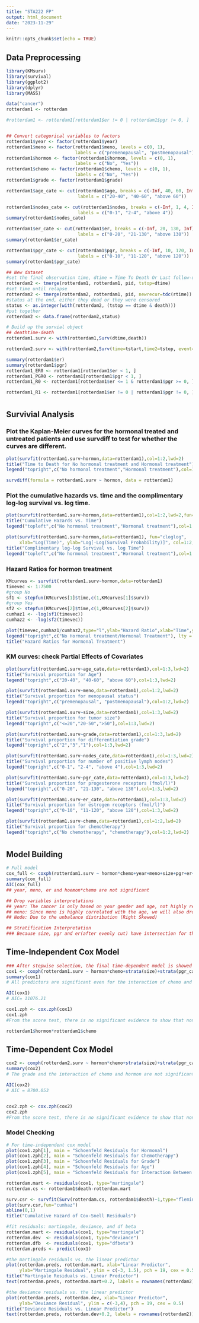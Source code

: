 ```yaml
---
title: "STA222 FP"
output: html_document
date: "2023-11-29"
---
```


```r
knitr::opts_chunk$set(echo = TRUE)
```

## Data Preprocessing

```r
library(KMsurv)
library(survival)
library(ggplot2)
library(dplyr)
library(MASS)

data("cancer")
rotterdam1 <- rotterdam

#rotterdam1 <- rotterdam1[rotterdam1$er != 0 | rotterdam1$pgr != 0, ]


## Convert categorical variables to factors
rotterdam1$year <- factor(rotterdam1$year)
rotterdam1$meno <- factor(rotterdam1$meno, levels = c(0, 1), 
                          labels = c("premenopausal", "postmenopausal"))
rotterdam1$hormon <- factor(rotterdam1$hormon, levels = c(0, 1), 
                          labels = c("No", "Yes"))
rotterdam1$chemo <- factor(rotterdam1$chemo, levels = c(0, 1), 
                          labels = c("No", "Yes"))
rotterdam1$grade <- factor(rotterdam1$grade)

rotterdam1$age_cate <- cut(rotterdam1$age, breaks = c(-Inf, 40, 60, Inf), 
                           labels = c("20-40", "40-60", "above 60"))

rotterdam1$nodes_cate <- cut(rotterdam1$nodes, breaks = c(-Inf, 1, 4, Inf), 
                           labels = c("0-1", "2-4", "above 4"))
summary(rotterdam1$nodes_cate)

rotterdam1$er_cate <- cut(rotterdam1$er, breaks = c(-Inf, 20, 130, Inf), 
                           labels = c("0-20", "21-130", "above 130"))
summary(rotterdam1$er_cate)

rotterdam1$pgr_cate <- cut(rotterdam1$pgr, breaks = c(-Inf, 10, 120, Inf), 
                           labels = c("0-10", "11-120", "above 120"))
summary(rotterdam1$pgr_cate)

## New dataset
#set the final observation time, dtime = Time To Death Or Last follow-up
rotterdam2 <- tmerge(rotterdam1, rotterdam1, pid, tstop=dtime)
#set time until relapse
rotterdam2 <- tmerge(rotterdam2, rotterdam1, pid, newrecur=tdc(rtime))
#status at the end, either they dead or they were censored
status <- as.integer(with(rotterdam2, (tstop == dtime & death)))
#put together
rotterdam2 <- data.frame(rotterdam2,status)

# Build up the survial object
## deathtime-death
rotterdam1.surv <- with(rotterdam1,Surv(dtime,death))

rotterdam2.surv <- with(rotterdam2,Surv(time=tstart,time2=tstop, event=status,type="counting"))


```

```r
summary(rotterdam1$er)
summary(rotterdam1$pgr)
rotterdam1_ER0 <- rotterdam1[rotterdam1$er < 1, ]
rotterdam1_PGR0 <- rotterdam1[rotterdam1$pgr < 1, ]
rotterdam1_R0 <- rotterdam1[rotterdam1$er <= 1 & rotterdam1$pgr >= 0, ]

rotterdam1_R1 <- rotterdam1[rotterdam1$er != 0 | rotterdam1$pgr != 0, ]

```
# ############################################################################
## Survivial Analysis

### Plot the Kaplan-Meier curves for the hormonal treated and untreated patients and use survdiff to test for whether the curves are different.

```r
plot(survfit(rotterdam1.surv~hormon,data=rotterdam1),col=1:2,lwd=2)
title("Time to Death for No hormonal treatment and Hormonal treatment")
legend("topright",c("No hormonal treatment","Hormonal treatment"),col=1:2,lwd=2)

survdiff(formula = rotterdam1.surv ~ hormon, data = rotterdam1)

```

### Plot the cumulative hazards vs. time and the complimentary log-log survival vs. log time.

```r
plot(survfit(rotterdam1.surv~hormon,data=rotterdam1),col=1:2,lwd=2,fun="cumhaz")
title("Cumulative Hazards vs. Time")
legend("topleft",c("No hormonal treatment","Hormonal treatment"),col=1:2,lwd=2)

plot(survfit(rotterdam1.surv~hormon,data=rotterdam1), fun="cloglog", 
     xlab="Log(Time)", ylab="Log[-Log(Survival Probability)]", col=1:2, lwd=2)
title("Complimentary log-log Survival vs. log Time")
legend("topleft",c("No hormonal treatment","Hormonal treatment"),col=1:2,lwd=2)
```

### Hazard Ratios for hormon treatment

```r
KMcurves <- survfit(rotterdam1.surv~hormon,data=rotterdam1)
timevec <- 1:7500
#group No
sf1 <- stepfun(KMcurves[1]$time,c(1,KMcurves[1]$surv))
#group Yes
sf2 <- stepfun(KMcurves[2]$time,c(1,KMcurves[2]$surv))
cumhaz1 <- -log(sf1(timevec))
cumhaz2 <- -log(sf2(timevec))

plot(timevec,cumhaz1/cumhaz2,type="l",ylab="Hazard Ratio",xlab="Time",ylim=c(0,2))
legend("topright",c("No Hormonal treatment/Hormonal Treatment"), lty = 1)
title("Hazard Ratios for Hormonal Treatment")
```

### KM curves: check Partial Effects of Covariates

```r
plot(survfit(rotterdam1.surv~age_cate,data=rotterdam1),col=1:3,lwd=2)
title("Survival proportion for Age")
legend("topright",c("20-40", "40-60", "above 60"),col=1:3,lwd=2)

plot(survfit(rotterdam1.surv~meno,data=rotterdam1),col=1:2,lwd=2)
title("Survival proportion for menopausal status")
legend("topright",c("premenopausal", "postmenopausal"),col=1:2,lwd=2)

plot(survfit(rotterdam1.surv~size,data=rotterdam1),col=1:3,lwd=2)
title("Survival proportion for tumor size")
legend("topright",c("<=20","20-50",">50"),col=1:3,lwd=2)

plot(survfit(rotterdam1.surv~grade,data=rotterdam1),col=1:3,lwd=2)
title("Survival proportion for differentiation grade")
legend("topright",c("2","3","1"),col=1:3,lwd=2)

plot(survfit(rotterdam1.surv~nodes_cate,data=rotterdam1),col=1:3,lwd=2)
title("Survival proportion for number of positive lymph nodes")
legend("topright",c("0-1", "2-4", "above 4"),col=1:3,lwd=2)

plot(survfit(rotterdam1.surv~pgr_cate,data=rotterdam1),col=1:3,lwd=2)
title("Survival proportion for progesterone receptors (fmol/l)")
legend("topright",c("0-20", "21-130", "above 130"),col=1:3,lwd=2)

plot(survfit(rotterdam1.surv~er_cate,data=rotterdam1),col=1:3,lwd=2)
title("Survival proportion for estrogen receptors (fmol/l)")
legend("topright",c("0-10", "11-120", "above 120"),col=1:3,lwd=2)

plot(survfit(rotterdam1.surv~chemo,data=rotterdam1),col=1:2,lwd=2)
title("Survival proportion for chemotherapy")
legend("topright",c("No chemotherapy", "chemotherapy"),col=1:2,lwd=2)
```
# ############################################################################


## Model Building

```r
# Full model
cox_full <- coxph(rotterdam1.surv ~ hormon*chemo+year+meno+size+pgr+er+nodes+grade+age, data = rotterdam1)
summary(cox_full)
AIC(cox_full)
## year, meno, er and hoemon*chemo are not significant

## Drop variables interpretations
## year: The cancer is only based on your gender and age, not highly related to the year of surgery.
## meno: Since meno is highly correlated with the age, we will also drop this variables
## Node: Due to the unbalance distribution (Right Skewed)

## Stratification Interpretation
### Because size, pgr and er(after evenly cut) have intersection for the survival curves ,we do the stratification.

```

## Time-Independent Cox Model

```r
### After stepwise selection, the final time-dependent model is showed below.
cox1 <- coxph(rotterdam1.surv ~ hormon*chemo+strata(size)+strata(pgr_cate)+strata(er_cate)+grade+age, data = rotterdam1)
summary(cox1)
# All predictors are significant even for the interaction of chemo and meno.

AIC(cox1) 
# AIC= 11076.21

cox1.zph <- cox.zph(cox1)
cox1.zph
#From the score test, there is no significant evidence to show that non-proportionality for the predictors hormon, chem and their interaction, grade, age. All of their p-values are greater than 0.05.

rotterdam1$hormon*rotterdam1$chemo
```

## Time-Dependent Cox Model

```r
cox2 <- coxph(rotterdam2.surv ~ hormon*chemo+strata(size)+strata(pgr_cate)+strata(er_cate)+grade+age+newrecur, data = rotterdam2)
summary(cox2)
# The grade and the interaction of chemo and hormon are not significant for the time-dependent model.

AIC(cox2)
# AIC = 8700.053


cox2.zph <- cox.zph(cox2)
cox2.zph
#From the score test, there is no significant evidence to show that non-proportionality for the predictors hormon, chem and their interaction, grade, age. All of their p-values are greater than 0.05. However, recurrence might have an non-proportionality due to its lower p-value.

```

### Model Checking

```r
# For time-independent cox model
plot(cox1.zph[1], main = "Schoenfeld Residuals for Hormonal")
plot(cox1.zph[2], main = "Schoenfeld Residuals for Chemotherapy")
plot(cox1.zph[3], main = "Schoenfeld Residuals for Grade")
plot(cox1.zph[4], main = "Schoenfeld Residuals for Age")
plot(cox1.zph[5], main = "Schoenfeld Residuals for Interaction Between Hormonal Treatment and Chemotherapy")

```

```r
rotterdam.mart <- residuals(cox1, type="martingale")
rotterdam.cs <- rotterdam1$death-rotterdam.mart

surv.csr <- survfit(Surv(rotterdam.cs, rotterdam1$death)~1,type="fleming-harrington")
plot(surv.csr,fun="cumhaz")
abline(0,1)
title("Cumulative Hazard of Cox-Snell Residuals")

```


```r
#fit residuals: martingale, deviance, and df beta
rotterdam.mart <- residuals(cox1, type="martingale")
rotterdam.dev  <- residuals(cox1, type="deviance") 
rotterdam.dfb  <- residuals(cox1, type="dfbeta")
rotterdam.preds <- predict(cox1)

#the martingale residuals vs. the linear predictor
plot(rotterdam.preds, rotterdam.mart, xlab="Linear Predictor", 
     ylab="Martingale Residual", ylim = c(-3, 1.5), pch = 19, cex = 0.5)
title("Martingale Residuals vs. Linear Predictor") 
text(rotterdam.preds, rotterdam.mart+0.2, labels = rownames(rotterdam2))

#the deviance residuals vs. the linear predictor
plot(rotterdam.preds, rotterdam.dev, xlab="Linear Predictor", 
     ylab="Deviance Residual", ylim = c(-3,4), pch = 19, cex = 0.5)
title("Deviance Residuals vs. Linear Predictor") 
text(rotterdam.preds, rotterdam.dev+0.2, labels = rownames(rotterdam2))

```